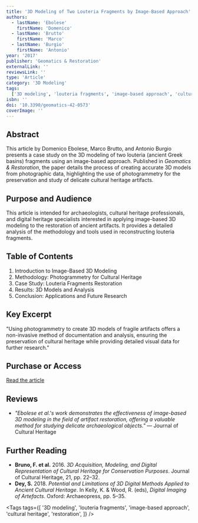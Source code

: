 ```yaml
---
title: '3D Modeling of Two Louteria Fragments by Image-Based Approach'
authors:
  - lastName: 'Ebolese'
    firstName: 'Domenico'
  - lastName: 'Brutto'
    firstName: 'Marco'
  - lastName: 'Burgio'
    firstName: 'Antonio'
year: '2017'
publisher: 'Geomatics & Restoration'
externalLink: ''
reviewsLink: ''
type: 'Article'
category: '3D Modeling'
tags:
  ['3D modeling', 'louteria fragments', 'image-based approach', 'cultural heritage', 'restoration']
isbn: ''
doi: '10.3390/geomatics-42-0573'
coverImage: ''
---
```


## Abstract

This article by Domenico Ebolese, Marco Brutto, and Antonio Burgio presents a case study on the 3D modeling of two louteria (ancient Greek basins) fragments using an image-based approach. Published in _Geomatics & Restoration_, the paper details the process of creating accurate 3D models from photographic data, highlighting the use of photogrammetry for the preservation and study of delicate cultural heritage artifacts.

## Purpose and Audience

This article is intended for archaeologists, cultural heritage professionals, and digital heritage specialists interested in applying image-based 3D modeling to the restoration of ancient artifacts. It provides a detailed analysis of the methodology and tools used in reconstructing louteria fragments.

## Table of Contents

1. Introduction to Image-Based 3D Modeling
2. Methodology: Photogrammetry for Cultural Heritage
3. Case Study: Louteria Fragments Restoration
4. Results: 3D Models and Analysis
5. Conclusion: Applications and Future Research

## Key Excerpt

"Using photogrammetry to create 3D models of fragile artifacts offers a non-invasive method of documentation and analysis, ensuring the preservation of cultural heritage while providing detailed visual data for further research."

## Purchase or Access

[Read the article](https://www.mdpi.com/2073-8994/geomatics-42-0573)

## Reviews

- _"Ebolese et al.'s work demonstrates the effectiveness of image-based 3D modeling in the field of artifact restoration, offering a valuable method for studying delicate archaeological objects."_ — Journal of Cultural Heritage

## Further Reading

- **Bruno, F. et al.** 2016. _3D Acquisition, Modeling, and Digital Representation of Cultural Heritage for Conservation Purposes_. Journal of Cultural Heritage, 21, pp. 22–32.
- **Dey, S.** 2018. _Potential and Limitations of 3D Digital Methods Applied to Ancient Cultural Heritage_. In Kelly, K. & Wood, R. (eds), _Digital Imaging of Artefacts_. Oxford: Archaeopress, pp. 5–35.

<Tags
  tags={[
    '3D modeling',
    'louteria fragments',
    'image-based approach',
    'cultural heritage',
    'restoration',
  ]}
/>
